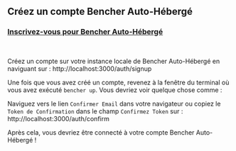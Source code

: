 
## Créez un compte Bencher Auto-Hébergé

<h3><a href="http://localhost:3000/auth/signup" target="_blank">Inscrivez-vous pour Bencher Auto-Hébergé</a></h3>
<br />

Créez un compte sur votre instance locale de Bencher Auto-Hébergé en naviguant sur : http://localhost:3000/auth/signup

Une fois que vous avez créé un compte, revenez à la fenêtre du terminal où vous avez exécuté `bencher up`.
Vous devriez voir quelque chose comme :

<DockerSignupOutput />

Naviguez vers le lien `Confirmer Email` dans votre navigateur ou copiez le `Token de Confirmation` dans le champ `Confirmez Token` sur : http://localhost:3000/auth/confirm

Après cela, vous devriez être connecté à votre compte Bencher Auto-Hébergé !